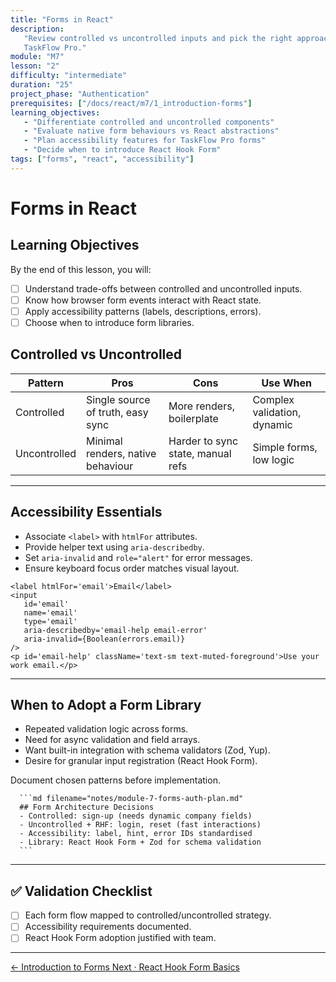 ```yaml
---
title: "Forms in React"
description:
   "Review controlled vs uncontrolled inputs and pick the right approach for
   TaskFlow Pro."
module: "M7"
lesson: "2"
difficulty: "intermediate"
duration: "25"
project_phase: "Authentication"
prerequisites: ["/docs/react/m7/1_introduction-forms"]
learning_objectives:
   - "Differentiate controlled and uncontrolled components"
   - "Evaluate native form behaviours vs React abstractions"
   - "Plan accessibility features for TaskFlow Pro forms"
   - "Decide when to introduce React Hook Form"
tags: ["forms", "react", "accessibility"]
---
```



# Forms in React

## Learning Objectives

By the end of this lesson, you will:

-  [ ] Understand trade-offs between controlled and uncontrolled inputs.
-  [ ] Know how browser form events interact with React state.
-  [ ] Apply accessibility patterns (labels, descriptions, errors).
-  [ ] Choose when to introduce form libraries.

## Controlled vs Uncontrolled

| Pattern      | Pros                              | Cons                              | Use When                    |
| ------------ | --------------------------------- | --------------------------------- | --------------------------- |
| Controlled   | Single source of truth, easy sync | More renders, boilerplate         | Complex validation, dynamic |
| Uncontrolled | Minimal renders, native behaviour | Harder to sync state, manual refs | Simple forms, low logic     |

---

## Accessibility Essentials

-  Associate `<label>` with `htmlFor` attributes.
-  Provide helper text using `aria-describedby`.
-  Set `aria-invalid` and `role="alert"` for error messages.
-  Ensure keyboard focus order matches visual layout.

```tsx
<label htmlFor='email'>Email</label>
<input
   id='email'
   name='email'
   type='email'
   aria-describedby='email-help email-error'
   aria-invalid={Boolean(errors.email)}
/>
<p id='email-help' className='text-sm text-muted-foreground'>Use your work email.</p>
```

---

## When to Adopt a Form Library

-  Repeated validation logic across forms.
-  Need for async validation and field arrays.
-  Want built-in integration with schema validators (Zod, Yup).
-  Desire for granular input registration (React Hook Form).

<Accordions type='single' className='mt-4'>
   <Accordion title='TaskFlow Pro Decisions'>
      <p>Document chosen patterns before implementation.</p>

      ```md filename="notes/module-7-forms-auth-plan.md"
      ## Form Architecture Decisions
      - Controlled: sign-up (needs dynamic company fields)
      - Uncontrolled + RHF: login, reset (fast interactions)
      - Accessibility: label, hint, error IDs standardised
      - Library: React Hook Form + Zod for schema validation
      ```

   </Accordion>
</Accordions>

---

## ✅ Validation Checklist

-  [ ] Each form flow mapped to controlled/uncontrolled strategy.
-  [ ] Accessibility requirements documented.
-  [ ] React Hook Form adoption justified with team.

---

<div className='mt-8 flex justify-between'>
   <a
      href='/docs/react/m7/1_introduction-forms'
      className='text-sm font-medium text-muted-foreground hover:text-foreground'
   >
      ← Introduction to Forms
   </a>
   <a
      href='/docs/react/m7/3_react-hook-form-basics'
      className='text-sm font-medium text-primary hover:text-primary/80'
   >
      Next · React Hook Form Basics
   </a>
</div>
